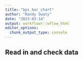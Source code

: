 ```yaml
---
title: "bps_bar_chart"
author: "Randy Swaty"
date: "2023-03-14"
output: workflowr::wflow_html
editor_options:
  chunk_output_type: console
---
```


## Read in and check data

```r

```

